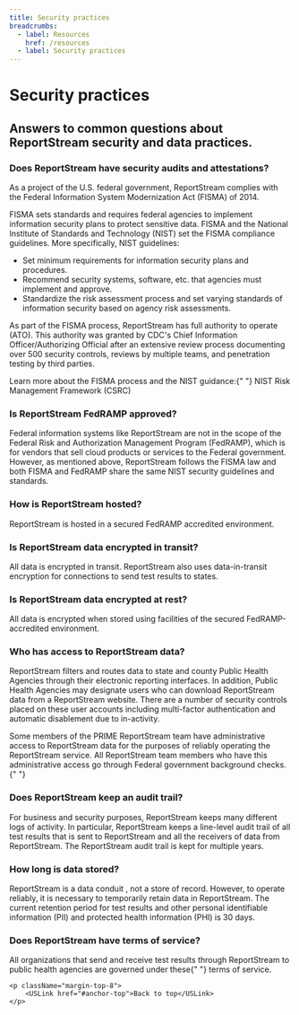 ```yaml
---
title: Security practices
breadcrumbs:
  - label: Resources
    href: /resources
  - label: Security practices
---
```


<h1 id="anchor-top">Security practices</h1>
<h2 className="usa-intro text-base">
    Answers to common questions about ReportStream security and data
    practices.
</h2>

<section>
    <h3>
        Does ReportStream have security audits and attestations?
    </h3>
    <p>
        As a project of the U.S. federal government, ReportStream
        complies with the Federal Information System Modernization
        Act (FISMA) of 2014.
    </p>
    <p>
        FISMA sets standards and requires federal agencies to
        implement information security plans to protect sensitive
        data. FISMA and the National Institute of Standards and
        Technology (NIST) set the FISMA compliance guidelines. More
        specifically, NIST guidelines:
    </p>
    <ul>
        <li>
            Set minimum requirements for information security plans
            and procedures.
        </li>
        <li>
            Recommend security systems, software, etc. that agencies
            must implement and approve.
        </li>
        <li>
            Standardize the risk assessment process and set varying
            standards of information security based on agency risk
            assessments.
        </li>
    </ul>
    <p>
        As part of the FISMA process, ReportStream has full
        authority to operate (ATO). This authority was granted by
        CDC's Chief Information Officer/Authorizing Official after
        an extensive review process documenting over 500 security
        controls, reviews by multiple teams, and penetration testing
        by third parties.
    </p>
    <p>
        Learn more about the FISMA process and the NIST guidance:{" "}
        <USExtLink href="https://csrc.nist.gov/projects/risk-management">
            NIST Risk Management Framework (CSRC)
        </USExtLink>
    </p>
</section>
<section>
    <h3>Is ReportStream FedRAMP approved?</h3>
    <p>
        Federal information systems like ReportStream are not in the
        scope of the Federal Risk and Authorization Management
        Program (FedRAMP), which is for vendors that sell cloud
        products or services to the Federal government. However, as
        mentioned above, ReportStream follows the FISMA law and both
        FISMA and FedRAMP share the same NIST security guidelines
        and standards.
    </p>
</section>
<section>
    <h3>How is ReportStream hosted?</h3>
    <p>
        ReportStream is hosted in a secured FedRAMP accredited
        environment.
    </p>
</section>
<section>
    <h3>Is ReportStream data encrypted in transit?</h3>
    <p>
        All data is encrypted in transit. ReportStream also uses
        data-in-transit encryption for connections to send test
        results to states.
    </p>
</section>
<section>
    <h3>Is ReportStream data encrypted at rest? </h3>
    <p>
        All data is encrypted when stored using facilities of the
        secured FedRAMP-accredited environment.
    </p>
</section>
<section>
    <h3>Who has access to ReportStream data?</h3>
    <p>
        ReportStream filters and routes data to state and county
        Public Health Agencies through their electronic reporting
        interfaces. In addition, Public Health Agencies may
        designate users who can download ReportStream data from a
        ReportStream website. There are a number of security
        controls placed on these user accounts including
        multi-factor authentication and automatic disablement due to
        in-activity.
    </p>
    <p>
        Some members of the PRIME ReportStream team have
        administrative access to ReportStream data for the purposes
        of reliably operating the ReportStream service. All
        ReportStream team members who have this administrative
        access go through Federal government background checks.{" "}
    </p>
</section>
<section>
    <h3>Does ReportStream keep an audit trail?</h3>
    <p>
        For business and security purposes, ReportStream keeps many
        different logs of activity. In particular, ReportStream
        keeps a line-level audit trail of all test results that is
        sent to ReportStream and all the receivers of data from
        ReportStream. The ReportStream audit trail is kept for
        multiple years.
    </p>
</section>
<section>
    <h3>How long is data stored?</h3>
    <p>
        ReportStream is a data conduit , not a store of record.
        However, to operate reliably, it is necessary to temporarily
        retain data in ReportStream. The current retention period
        for test results and other personal identifiable information
        (PII) and protected health information (PHI) is 30 days.
    </p>
</section>
<section>
    <h3>Does ReportStream have terms of service?</h3>
    <p>
        All organizations that send and receive test results through
        ReportStream to public health agencies are governed under
        these{" "}
        <USLink href="/terms-of-service">terms of service</USLink>.
    </p>

    <p className="margin-top-8">
        <USLink href="#anchor-top">Back to top</USLink>
    </p>
</section>